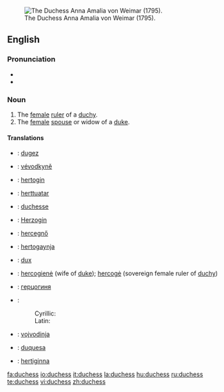 [[Image:Anna Amalie.jpg|thumb|right|The Duchess Anna Amalia von Weimar (1795).]]
==English==

===Pronunciation===
*{{IPA|/ˈdʌ.tʃəs/}}
*{{SAMPA|/"dV.tS@s/}}

===Noun===
{{en-noun|es}}

# The [[female]] [[ruler]] of a [[duchy]].
# The [[female]] [[spouse]] or widow of a [[duke]].

====Translations====
{{trans-top|female ruler of a duchy}}
{{trans-mid}}
{{trans-bottom}}

{{trans-top|female spouse or widow of a duke}}
{{trans-mid}}
{{trans-bottom}}

{{checktrans-top}}
* {{ttbc|Breton}}: [[dugez]] {{f}}
* {{ttbc|Czech}}: [[vévodkyně]] {{f}}
* {{ttbc|Dutch}}: [[hertogin]] {{f}}
* {{ttbc|Finnish}}: [[herttuatar]]
* {{ttbc|French}}: [[duchesse]] {{f}}
* {{ttbc|German}}: [[Herzogin]] {{f}}
* {{ttbc|Hungarian}}: [[hercegnő]]
* {{ttbc|Icelandic}}: [[hertogaynja]] {{f}}
{{checktrans-mid}}
* {{ttbc|Latin}}: [[dux]] {{f}}
* {{ttbc|Lithuanian}}: [[hercogienė]] {{f}} (wife of [[duke]]); [[hercogė]] {{f}} (sovereign female ruler of [[duchy]])
* {{ttbc|Russian}}: [[герцогиня]] {{f}}
* {{ttbc|Serbian}}:
*: Cyrillic: {{t|sr|војвоткиња|f|sc=Cyrl}}
*: Latin: {{t|sr|vojvotkinja|f}}
* {{ttbc|Slovene}}: [[vojvodinja]] {{f}}
* {{ttbc|Spanish}}: [[duquesa]] {{f}}
* {{ttbc|Swedish}}: [[hertiginna]] {{c}}
{{checktrans-bottom}}

[[fa:duchess]]
[[io:duchess]]
[[it:duchess]]
[[la:duchess]]
[[hu:duchess]]
[[ru:duchess]]
[[te:duchess]]
[[vi:duchess]]
[[zh:duchess]]
